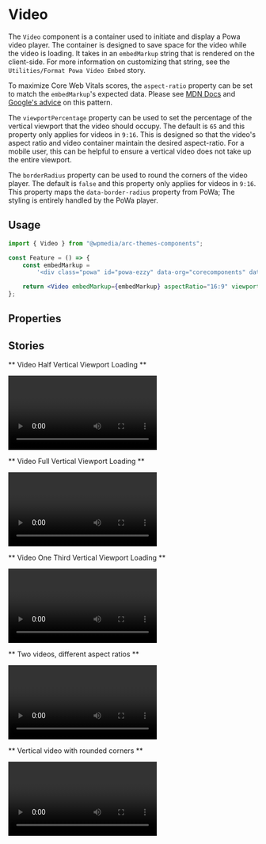 

<Meta title="Components/Video" component={Video} />

# Video

The `Video` component is a container used to initiate and display a Powa video player. The container is designed to save space for the video while the video is loading. It takes in an `embedMarkup` string that is rendered on the client-side. For more information on customizing that string, see the `Utilities/Format Powa Video Embed` story.

To maximize Core Web Vitals scores, the `aspect-ratio` property can be set to match the `embedMarkup`'s expected data. Please see [MDN Docs](https://developer.mozilla.org/en-US/docs/Web/CSS/aspect-ratio) and [Google's advice](https://web.dev/aspect-ratio/#maintaining-aspect-ratio-with-aspect-ratio) on this pattern.

The `viewportPercentage` property can be used to set the percentage of the vertical viewport that the video should occupy. The default is `65` and this property only applies for videos in `9:16`. This is designed so that the video's aspect ratio and video container maintain the desired aspect-ratio. For a mobile user, this can be helpful to ensure a vertical video does not take up the entire viewport.

The `borderRadius` property can be used to round the corners of the video player. The default is `false` and this property only applies for videos in `9:16`. This property maps the `data-border-radius` property from PoWa; The styling is entirely handled by the PoWa player.

## Usage

```jsx
import { Video } from "@wpmedia/arc-themes-components";

const Feature = () => {
	const embedMarkup =
		'<div class="powa" id="powa-ezzy" data-org="corecomponents" data-env="prod" data-uuid="ezzy" data-aspect-ratio="0.562" data-api="prod"><script src="//d2w3jw6424abwq.cloudfront.net/prod/powaBoot.js?org=corecomponents"></script></div>';

	return <Video embedMarkup={embedMarkup} aspectRatio="16:9" viewportPercentage={50} />;
};
```

## Properties

<ArgsTable of={Video} />

## Stories

** Video Half Vertical Viewport Loading **

<Canvas>
	<Story name="Video Half Vertical Viewport Loading">
		<Video
			viewportPercentage={50}
			aspectRatio="9:16"
			embedMarkup={
				'<div class="powa" id="powa-e924e51b-db94-492e-8346-02283a126943" data-org="corecomponents" data-env="prod" data-uuid="e924e51b-db94-492e-8346-02283a126943" data-aspect-ratio="0.562" data-api="prod"><script src="//d2w3jw6424abwq.cloudfront.net/prod/powaBoot.js?org=corecomponents"></script></div>'
			}
		/>
	</Story>
</Canvas>

** Video Full Vertical Viewport Loading **

<Canvas>
	<Story name="Video Full Vertical Viewport Loading">
		<Video
			viewportPercentage={100}
			aspectRatio="9:16"
			embedMarkup={
				'<div class="powa" id="powa-e924e51b-db94-492e-8346-02283a126943" data-org="corecomponents" data-env="prod" data-uuid="e924e51b-db94-492e-8346-02283a126943" data-aspect-ratio="0.562" data-api="prod"><script src="//d2w3jw6424abwq.cloudfront.net/prod/powaBoot.js?org=corecomponents"></script></div>'
			}
		/>
	</Story>
</Canvas>

** Video One Third Vertical Viewport Loading **

<Canvas>
	<Story name="Video One Third Vertical Viewport Loading">
		<Video
			viewportPercentage={33.33}
			aspectRatio="9:16"
			embedMarkup={
				'<div class="powa" id="powa-e924e51b-db94-492e-8346-02283a126943" data-org="corecomponents" data-env="prod" data-uuid="e924e51b-db94-492e-8346-02283a126943" data-aspect-ratio="0.562" data-api="prod"><script src="//d2w3jw6424abwq.cloudfront.net/prod/powaBoot.js?org=corecomponents"></script></div>'
			}
		/>
	</Story>
</Canvas>

** Two videos, different aspect ratios **

<Canvas>
	<Story name="Two videos, different aspect ratios">
		<Video
			aspectRatio="4:3"
			embedMarkup={
				'<div class="powa" id="powa-e924e51b-db94-492e-8346-02283a126943" data-org="corecomponents" data-env="prod" data-uuid="e924e51b-db94-492e-8346-02283a126943" data-aspect-ratio="0.75" data-api="prod"><script src="//d2w3jw6424abwq.cloudfront.net/prod/powaBoot.js?org=corecomponents"></script></div>'
			}
		/>
		<Video
			aspectRatio="16:9"
			embedMarkup={
				'<div class="powa" id="powa-e924e51b-db94-492e-8346-02283a126943" data-org="corecomponents" data-env="prod" data-uuid="e924e51b-db94-492e-8346-02283a126943" data-aspect-ratio="0.562" data-api="prod"><script src="//d2w3jw6424abwq.cloudfront.net/prod/powaBoot.js?org=corecomponents"></script></div>'
			}
		/>
	</Story>
</Canvas>

** Vertical video with rounded corners **

<Canvas>
	<Story name="Vertical video with rounded corners with custom viewport percentage">
		<Video
			viewportPercentage={80}
			aspectRatio="9:16"
			borderRadius
			embedMarkup={
				'<div class="powa" id="powa-e924e51b-db94-492e-8346-02283a126943" data-org="corecomponents" data-env="prod" data-uuid="e924e51b-db94-492e-8346-02283a126943" data-aspect-ratio="0.562" data-api="prod"><script src="//d2w3jw6424abwq.cloudfront.net/prod/powaBoot.js?org=corecomponents"></script></div>'
			}
		/>
	</Story>
</Canvas>
